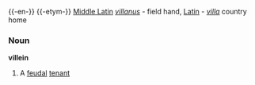 {{-en-}}
{{-etym-}}
[[Middle Latin]] ''[[villanus]]'' - field hand, [[Latin]] - ''[[villa]]'' country home

===Noun===
'''villein'''

#A [[feudal]] [[tenant]]